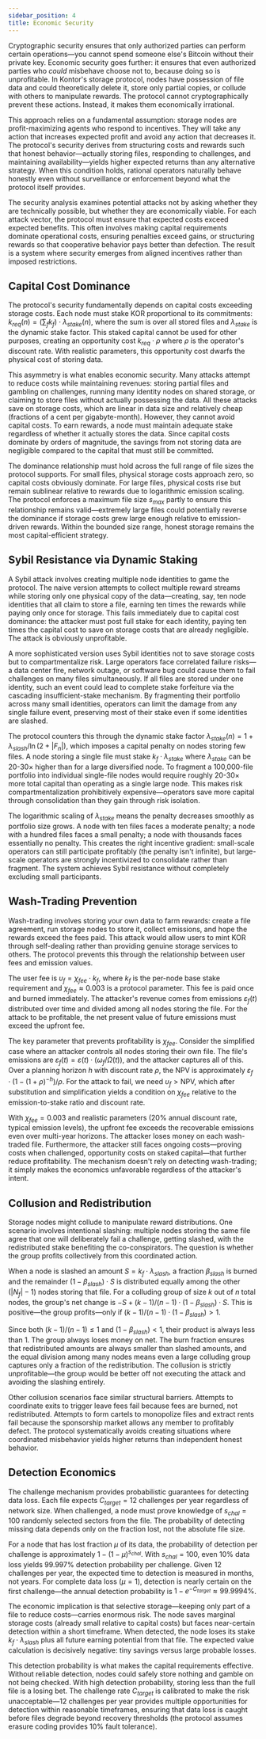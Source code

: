 ```yaml
---
sidebar_position: 4
title: Economic Security
---
```


Cryptographic security ensures that only authorized parties can perform certain operations—you cannot spend someone else's Bitcoin without their private key. Economic security goes further: it ensures that even authorized parties who *could* misbehave choose not to, because doing so is unprofitable. In Kontor's storage protocol, nodes have possession of file data and could theoretically delete it, store only partial copies, or collude with others to manipulate rewards. The protocol cannot cryptographically prevent these actions. Instead, it makes them economically irrational.

This approach relies on a fundamental assumption: storage nodes are profit-maximizing agents who respond to incentives. They will take any action that increases expected profit and avoid any action that decreases it. The protocol's security derives from structuring costs and rewards such that honest behavior—actually storing files, responding to challenges, and maintaining availability—yields higher expected returns than any alternative strategy. When this condition holds, rational operators naturally behave honestly even without surveillance or enforcement beyond what the protocol itself provides.

The security analysis examines potential attacks not by asking whether they are technically possible, but whether they are economically viable. For each attack vector, the protocol must ensure that expected costs exceed expected benefits. This often involves making capital requirements dominate operational costs, ensuring penalties exceed gains, or structuring rewards so that cooperative behavior pays better than defection. The result is a system where security emerges from aligned incentives rather than imposed restrictions.

## Capital Cost Dominance

The protocol's security fundamentally depends on capital costs exceeding storage costs. Each node must stake KOR proportional to its commitments: $k_{req}(n) = (\sum_f k_f) \cdot \lambda_{stake}(n)$, where the sum is over all stored files and $\lambda_{stake}$ is the dynamic stake factor. This staked capital cannot be used for other purposes, creating an opportunity cost $k_{req} \cdot \rho$ where $\rho$ is the operator's discount rate. With realistic parameters, this opportunity cost dwarfs the physical cost of storing data.

This asymmetry is what enables economic security. Many attacks attempt to reduce costs while maintaining revenues: storing partial files and gambling on challenges, running many identity nodes on shared storage, or claiming to store files without actually possessing the data. All these attacks save on storage costs, which are linear in data size and relatively cheap (fractions of a cent per gigabyte-month). However, they cannot avoid capital costs. To earn rewards, a node must maintain adequate stake regardless of whether it actually stores the data. Since capital costs dominate by orders of magnitude, the savings from not storing data are negligible compared to the capital that must still be committed.

The dominance relationship must hold across the full range of file sizes the protocol supports. For small files, physical storage costs approach zero, so capital costs obviously dominate. For large files, physical costs rise but remain sublinear relative to rewards due to logarithmic emission scaling. The protocol enforces a maximum file size $s_{max}$ partly to ensure this relationship remains valid—extremely large files could potentially reverse the dominance if storage costs grew large enough relative to emission-driven rewards. Within the bounded size range, honest storage remains the most capital-efficient strategy.

## Sybil Resistance via Dynamic Staking

A Sybil attack involves creating multiple node identities to game the protocol. The naive version attempts to collect multiple reward streams while storing only one physical copy of the data—creating, say, ten node identities that all claim to store a file, earning ten times the rewards while paying only once for storage. This fails immediately due to capital cost dominance: the attacker must post full stake for each identity, paying ten times the capital cost to save on storage costs that are already negligible. The attack is obviously unprofitable.

A more sophisticated version uses Sybil identities not to save storage costs but to compartmentalize risk. Large operators face correlated failure risks—a data center fire, network outage, or software bug could cause them to fail challenges on many files simultaneously. If all files are stored under one identity, such an event could lead to complete stake forfeiture via the cascading insufficient-stake mechanism. By fragmenting their portfolio across many small identities, operators can limit the damage from any single failure event, preserving most of their stake even if some identities are slashed.

The protocol counters this through the dynamic stake factor $\lambda_{stake}(n) = 1 + \lambda_{slash} / \ln(2 + |F_n|)$, which imposes a capital penalty on nodes storing few files. A node storing a single file must stake $k_f \cdot \lambda_{stake}$ where $\lambda_{stake}$ can be 20-30× higher than for a large diversified node. To fragment a 100,000-file portfolio into individual single-file nodes would require roughly 20-30× more total capital than operating as a single large node. This makes risk compartmentalization prohibitively expensive—operators save more capital through consolidation than they gain through risk isolation.

The logarithmic scaling of $\lambda_{stake}$ means the penalty decreases smoothly as portfolio size grows. A node with ten files faces a moderate penalty; a node with a hundred files faces a small penalty; a node with thousands faces essentially no penalty. This creates the right incentive gradient: small-scale operators can still participate profitably (the penalty isn't infinite), but large-scale operators are strongly incentivized to consolidate rather than fragment. The system achieves Sybil resistance without completely excluding small participants.

## Wash-Trading Prevention

Wash-trading involves storing your own data to farm rewards: create a file agreement, run storage nodes to store it, collect emissions, and hope the rewards exceed the fees paid. This attack would allow users to mint KOR through self-dealing rather than providing genuine storage services to others. The protocol prevents this through the relationship between user fees and emission values.

The user fee is $\upsilon_f = \chi_{fee} \cdot k_f$, where $k_f$ is the per-node base stake requirement and $\chi_{fee} \approx 0.003$ is a protocol parameter. This fee is paid once and burned immediately. The attacker's revenue comes from emissions $\varepsilon_f(t)$ distributed over time and divided among all nodes storing the file. For the attack to be profitable, the net present value of future emissions must exceed the upfront fee.

The key parameter that prevents profitability is $\chi_{fee}$. Consider the simplified case where an attacker controls all nodes storing their own file. The file's emissions are $\varepsilon_f(t) = \varepsilon(t) \cdot (\omega_f / \Omega(t))$, and the attacker captures all of this. Over a planning horizon $h$ with discount rate $\rho$, the NPV is approximately $\varepsilon_f \cdot (1 - (1+\rho)^{-h}) / \rho$. For the attack to fail, we need $\upsilon_f > \text{NPV}$, which after substitution and simplification yields a condition on $\chi_{fee}$ relative to the emission-to-stake ratio and discount rate.

With $\chi_{fee} = 0.003$ and realistic parameters (20% annual discount rate, typical emission levels), the upfront fee exceeds the recoverable emissions even over multi-year horizons. The attacker loses money on each wash-traded file. Furthermore, the attacker still faces ongoing costs—proving costs when challenged, opportunity costs on staked capital—that further reduce profitability. The mechanism doesn't rely on detecting wash-trading; it simply makes the economics unfavorable regardless of the attacker's intent.

## Collusion and Redistribution

Storage nodes might collude to manipulate reward distributions. One scenario involves intentional slashing: multiple nodes storing the same file agree that one will deliberately fail a challenge, getting slashed, with the redistributed stake benefiting the co-conspirators. The question is whether the group profits collectively from this coordinated action.

When a node is slashed an amount $S = k_f \cdot \lambda_{slash}$, a fraction $\beta_{slash}$ is burned and the remainder $(1 - \beta_{slash}) \cdot S$ is distributed equally among the other $(|N_f| - 1)$ nodes storing that file. For a colluding group of size $k$ out of $n$ total nodes, the group's net change is $-S + (k-1)/(n-1) \cdot (1-\beta_{slash}) \cdot S$. This is positive—the group profits—only if $(k-1)/(n-1) \cdot (1-\beta_{slash}) > 1$.

Since both $(k-1)/(n-1) \leq 1$ and $(1-\beta_{slash}) < 1$, their product is always less than 1. The group always loses money on net. The burn fraction ensures that redistributed amounts are always smaller than slashed amounts, and the equal division among many nodes means even a large colluding group captures only a fraction of the redistribution. The collusion is strictly unprofitable—the group would be better off not executing the attack and avoiding the slashing entirely.

Other collusion scenarios face similar structural barriers. Attempts to coordinate exits to trigger leave fees fail because fees are burned, not redistributed. Attempts to form cartels to monopolize files and extract rents fail because the sponsorship market allows any member to profitably defect. The protocol systematically avoids creating situations where coordinated misbehavior yields higher returns than independent honest behavior.

## Detection Economics

The challenge mechanism provides probabilistic guarantees for detecting data loss. Each file expects $C_{target} = 12$ challenges per year regardless of network size. When challenged, a node must prove knowledge of $s_{chal} = 100$ randomly selected sectors from the file. The probability of detecting missing data depends only on the fraction lost, not the absolute file size.

For a node that has lost fraction $\mu$ of its data, the probability of detection per challenge is approximately $1 - (1-\mu)^{s_{chal}}$. With $s_{chal} = 100$, even 10% data loss yields 99.997% detection probability per challenge. Given 12 challenges per year, the expected time to detection is measured in months, not years. For complete data loss ($\mu = 1$), detection is nearly certain on the first challenge—the annual detection probability is $1 - e^{-C_{target}} \approx 99.9994\%$.

The economic implication is that selective storage—keeping only part of a file to reduce costs—carries enormous risk. The node saves marginal storage costs (already small relative to capital costs) but faces near-certain detection within a short timeframe. When detected, the node loses its stake $k_f \cdot \lambda_{slash}$ plus all future earning potential from that file. The expected value calculation is decisively negative: tiny savings versus large probable losses.

This detection probability is what makes the capital requirements effective. Without reliable detection, nodes could safely store nothing and gamble on not being checked. With high detection probability, storing less than the full file is a losing bet. The challenge rate $C_{target}$ is calibrated to make the risk unacceptable—12 challenges per year provides multiple opportunities for detection within reasonable timeframes, ensuring that data loss is caught before files degrade beyond recovery thresholds (the protocol assumes erasure coding provides 10% fault tolerance).
